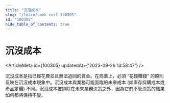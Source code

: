 ```yaml
---
title: "沉沒成本"
slug: "/learn/sunk-cost-100305"
id: "100305"
hide_table_of_contents: true
---
```



# 沉沒成本

<ArticleMeta id={100305} updatedAt={'2023-09-26 13:58:47'} />
<div className='border-solid border-b border-t-0 my-4 border-[var(--ifm-color-gray-300)]' />

沉沒成本是指已經花費並且無法追回的資金。在商業上，必須 “花錢賺錢” 的原則反映在沉沒成本現象中。沉沒成本與業務可能面臨的未來成本 (如庫存採購成本或產品定價) 不同。沉沒成本被排除在未來業務決策之外，因為它們不管決策的結果如何都將保持不變。

